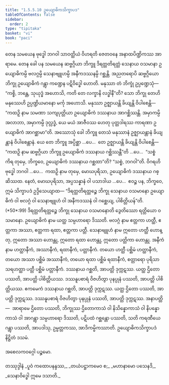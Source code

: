 ```yaml
---
title: "1.5.5.10 ဥယျောဓိကသိက္ခာပဒ"
tableOfContents: false
sidebar:
  order: 2
type: "tipitaka"
basket: "vi"
book: "paci"
---
```



<DynamicBreadcrumb />

<Division number="322" book="paci">

<Paragraph number="1005" book="paci">
တေန သမယေန ဗုဒ္ဓေါ ဘဂဝါ သာဝတ္ထိယံ ဝိဟရတိ ဇေတဝနေ အနာထပိဏ္ဍိကဿ အာရာမေ. တေန ခေါ ပန သမယေန ဆဗ္ဗဂ္ဂိယာ ဘိက္ခူ ဒိရတ္တတိရတ္တံ သေနာယ ဝသမာနာ ဥယျောဓိကမ္ပိ ဗလဂ္ဂမ္ပိ သေနာဗျူဟမ္ပိ အနီကဒဿနမ္ပိ ဂစ္ဆန္တိ. အညတရောပိ ဆဗ္ဗဂ္ဂိယော ဘိက္ခု ဥယျောဓိကံ ဂန္တွာ ကဏ္ဍေန ပဋိဝိဒ္ဓေါ ဟောတိ. မနုဿာ တံ ဘိက္ခုံ ဥပ္ပဏ္ဍေသုံ—  “ကစ္စိ, ဘန္တေ, သုယုဒ္ဓံ အဟောသိ, ကတိ တေ လက္ခာနိ လဒ္ဓါနီ”တိ? သော ဘိက္ခု တေဟိ မနုဿေဟိ ဥပ္ပဏ္ဍိယမာနော မင်္ကု အဟောသိ. မနုဿာ ဥဇ္ဈာယန္တိ ခိယျန္တိ ဝိပါစေန္တိ—  “ကထဉှိ နာမ သမဏာ သကျပုတ္တိယာ ဥယျောဓိကံ ဒဿနာယ အာဂစ္ဆိဿန္တိ. အမှာကမ္ပိ အလာဘာ, အမှာကမ္ပိ ဒုလ္လဒ္ဓံ, ယေ မယံ အာဇီဝဿ ဟေတု ပုတ္တဒါရဿ ကာရဏာ ဥယျောဓိကံ အာဂစ္ဆာမာ”တိ.
</Paragraph>

<Paragraph number="1006" book="paci">
အဿောသုံ ခေါ ဘိက္ခူ တေသံ မနုဿာနံ ဥဇ္ဈာယန္တာနံ ခိယျန္တာနံ ဝိပါစေန္တာနံ. ယေ တေ ဘိက္ခူ အပ္ပိစ္ဆာ …ပေ…  တေ ဥဇ္ဈာယန္တိ ခိယျန္တိ ဝိပါစေန္တိ—  “ကထဉှိ နာမ ဆဗ္ဗဂ္ဂိယာ ဘိက္ခူ ဥယျောဓိကံ ဒဿနာယ ဂစ္ဆိဿန္တီ”တိ …ပေ…  “သစ္စံ ကိရ တုမှေ, ဘိက္ခဝေ, ဥယျောဓိကံ ဒဿနာယ ဂစ္ဆထာ”တိ? “သစ္စံ, ဘဂဝါ”တိ. ဝိဂရဟိ ဗုဒ္ဓေါ ဘဂဝါ …ပေ…  ကထဉှိ နာမ တုမှေ, မောဃပုရိသာ, ဥယျောဓိကံ ဒဿနာယ ဂစ္ဆိဿထ. နေတံ, မောဃပုရိသာ, အပ္ပသန္နာနံ ဝါ ပသာဒါယ …ပေ…  ဧဝဉ္စ ပန, ဘိက္ခဝေ, ဣမံ သိက္ခာပဒံ ဥဒ္ဒိသေယျာထ—
</Paragraph>

</Division>
<Division number="323" book="paci">

<Paragraph number="1007" book="paci">
<Emphasis>“ဒိရတ္တတိရတ္တဉ္စေ ဘိက္ခု သေနာယ ဝသမာနော ဥယျောဓိကံ ဝါ ဗလဂ္ဂံ ဝါ သေနာဗျူဟံ ဝါ အနီကဒဿနံ ဝါ ဂစ္ဆေယျ, ပါစိတ္တိယန်”</Emphasis>တိ. (*50*:<Emphasis>99</Emphasis>)
</Paragraph>

</Division>
<Division number="324" book="paci">

<Paragraph number="1008" book="paci">
<Emphasis>ဒိရတ္တတိရတ္တဉ္စေ ဘိက္ခု သေနာယ ဝသမာနော</Emphasis>တိ ဒွေတိဿော ရတ္တိယော ဝသမာနော.
</Paragraph>

<Paragraph number="1009" book="paci">
<Emphasis>ဥယျောဓိကံ</Emphasis> နာမ ယတ္ထ သမ္ပဟာရော ဒိဿတိ.
</Paragraph>

<Paragraph number="1010" book="paci">
<Emphasis>ဗလဂ္ဂံ</Emphasis> နာမ ဧတ္တကာ ဟတ္ထီ, ဧတ္တကာ အဿာ, ဧတ္တကာ ရထာ, ဧတ္တကာ ပတ္တီ.
</Paragraph>

<Paragraph number="1011" book="paci">
<Emphasis>သေနာဗျူဟံ</Emphasis> နာမ ဣတော ဟတ္ထီ ဟောန္တု, ဣတော အဿာ ဟောန္တု, ဣတော ရထာ ဟောန္တု, ဣတော ပတ္တိကာ ဟောန္တု.
</Paragraph>

<Paragraph number="1012" book="paci">
<Emphasis>အနီကံ</Emphasis> နာမ ဟတ္ထာနီကံ, အဿာနီကံ, ရထာနီကံ, ပတ္တာနီကံ. တယော ဟတ္ထီ ပစ္ဆိမံ ဟတ္ထာနီကံ, တယော အဿာ ပစ္ဆိမံ အဿာနီကံ, တယော ရထာ ပစ္ဆိမံ ရထာနီကံ, စတ္တာရော ပုရိသာ သရဟတ္ထာ ပတ္တီ ပစ္ဆိမံ ပတ္တာနီကံ. ဒဿနာယ ဂစ္ဆတိ, အာပတ္တိ ဒုက္ကဋဿ. ယတ္ထ ဌိတော ပဿတိ, အာပတ္တိ ပါစိတ္တိယဿ. ဒဿနူပစာရံ ဝိဇဟိတွာ ပုနပ္ပုနံ ပဿတိ, အာပတ္တိ ပါစိတ္တိယဿ.
</Paragraph>

<Paragraph number="1013" book="paci">
ဧကမေကံ ဒဿနာယ ဂစ္ဆတိ, အာပတ္တိ ဒုက္ကဋဿ. ယတ္ထ ဌိတော ပဿတိ, အာပတ္တိ ဒုက္ကဋဿ. ဒဿနူပစာရံ ဝိဇဟိတွာ ပုနပ္ပုနံ ပဿတိ, အာပတ္တိ ဒုက္ကဋဿ.
</Paragraph>

</Division>
<Division number="325" book="paci">

<Paragraph number="1014" book="paci">
အနာပတ္တိ—  အာရာမေ ဌိတော ပဿတိ, ဘိက္ခုဿ ဌိတောကာသံ ဝါ နိသိန္နောကာသံ ဝါ နိပန္နောကာသံ ဝါ အာဂန္တွာ သမ္ပဟာရော ဒိဿတိ, ပဋိပထံ ဂစ္ဆန္တော ပဿတိ, သတိ ကရဏီယေ ဂန္တွာ ပဿတိ, အာပဒါသု, ဥမ္မတ္တကဿ, အာဒိကမ္မိကဿာတိ.

</Paragraph>
</Division>

<Paragraph number="1015" type="center" book="paci">
ဥယျောဓိကသိက္ခာပဒံ နိဋ္ဌိတံ ဒသမံ.

  
အစေလကဝဂ္ဂေါ ပဉ္စမော.



</Paragraph>

<Paragraph number="1016" type="center" book="paci">
တဿုဒ္ဒါနံ


</Paragraph>

<Paragraph number="1017" type="verses" book="paci">
_ပူဝံ ကထောပနန္ဒဿ,_  
_တယံပဋ္ဌာကမေဝ စ;_  
_မဟာနာမော ပသေနဒိ,_  
_သေနာဝိဒ္ဓေါ ဣမေ ဒသာတိ._
</Paragraph>